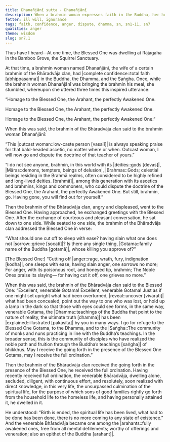 ```yaml
---
title: Dhanañjānī sutta - Dhanañjānī
description: When a brahmin woman expresses faith in the Buddha, her husband, a brahmin of the Bhāradvāja clan, goes to dispute the doctrine of the Buddha. The Buddha teaches the brahmin the importance of cutting off anger.
fetter: ill will, ignorance
tags: faith, confidence, anger, dispute, dhamma, sn, sn1-11, sn7
qualities: anger
theme: wisdom
slug: sn7.1
---
```


Thus have I heard—At one time, the Blessed One was dwelling at Rājagaha in the Bamboo Grove, the Squirrel Sanctuary.

At that time, a brahmin woman named Dhanañjānī, the wife of a certain brahmin of the Bhāradvāja clan, had |complete confidence::total faith [abhippasanna]| in the Buddha, the Dhamma, and the Saṅgha. Once, while the brahmin woman Dhanañjānī was bringing the brahmin his meal, she stumbled, whereupon she uttered three times this inspired utterance:

“Homage to the Blessed One, the Arahant, the perfectly Awakened One.

Homage to the Blessed One, the Arahant, the perfectly Awakened One.

Homage to the Blessed One, the Arahant, the perfectly Awakened One.”

When this was said, the brahmin of the Bhāradvāja clan said to the brahmin woman Dhanañjānī:

“This |outcast woman::low-caste person [vasalī]| is always speaking praise for that bald-headed ascetic, no matter where or when. Outcast woman, I will now go and dispute the doctrine of that teacher of yours.”

“I do not see anyone, brahmin, in this world with its |deities::gods [devas]|, |Māras::demons, tempters, beings of delusion|, |Brahmas::Gods; celestial beings residing in the Brahmā realms, often considered to be highly refined and long-lived deities. [brahmā]|, among this generation with its ascetics and brahmins, kings and commoners, who could dispute the doctrine of the Blessed One, the Arahant, the perfectly Awakened One. But still, brahmin, go. Having gone, you will find out for yourself.”

Then the brahmin of the Bhāradvāja clan, angry and displeased, went to the Blessed One. Having approached, he exchanged greetings with the Blessed One. After the exchange of courteous and pleasant conversation, he sat down to one side. While seated to one side, the brahmin of the Bhāradvāja clan addressed the Blessed One in verse:

“What should one cut off to sleep with ease?
having slain what one does not |sorrow::grieve [socati]|?
Is there any single thing, |Gotama::family name of the Buddha [gotamā]|,
whose killing you approve of?”

[The Blessed One:] “Cutting off |anger::rage, wrath, fury, indignation [kodha]|, one sleeps with ease,
having slain anger, one sorrows no more;
For anger, with its poisonous root,
and honeyed tip, brahmin;
The Noble Ones praise its slaying—
for having cut it off, one grieves no more.”

When this was said, the brahmin of the Bhāradvāja clan said to the Blessed One: “Excellent, venerable Gotama! Excellent, venerable Gotama! Just as if one might set upright what had been overturned, |reveal::uncover [vivarati]| what had been concealed, point out the way to one who was lost, or hold up a lamp in the dark so that those with eyes could see forms, in the same way, venerable Gotama, the |Dhamma::teachings of the Buddha that point to the nature of reality, the ultimate truth [dhamma]| has been |explained::illustrated [pakāsita]| by you in many ways. I go for refuge to the Blessed One Gotama, to the Dhamma, and to the |Saṅgha::The community of monks and nuns practicing in line with the Buddha’s teachings. In the broader sense, this is the community of disciples who have realized the noble path and fruition through the Buddha’s teachings [saṅgha]| of bhikkhus. May I receive the going forth in the presence of the Blessed One Gotama, may I receive the full ordination.”

Then the brahmin of the Bhāradvāja clan received the going forth in the presence of the Blessed One, he received the full ordination. Having recently received full ordination, the venerable Bhāradvāja, dwelling alone, secluded, diligent, with continuous effort, and resolutely, soon realized with direct knowledge, in this very life, the unsurpassed culmination of the spiritual life, for the purpose of which sons of good families rightly go forth from the household life to the homeless life, and having personally attained it, he dwelled in it.

He understood: “Birth is ended, the spiritual life has been lived, what had to be done has been done, there is no more coming to any state of existence.” And the venerable Bhāradvāja became one among the |arahants::fully awakened ones, free from all mental defilements; worthy of offerings and veneration; also an epithet of the Buddha [arahant]|.